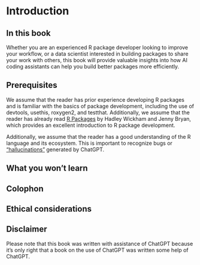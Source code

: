 # Introduction

## In this book

Whether you are an experienced R package developer looking to improve your workflow, or a data scientist interested in building packages to share your work with others, this book will provide valuable insights into how AI coding assistants can help you build better packages more efficiently. 

## Prerequisites

We assume that the reader has prior experience developing R packages and is familiar with the basics of package development, including the use of devtools, usethis, roxygen2, and testthat. Additionally, we assume that the reader has already read [R Packages](https://r-pkgs.org/) by Hadley Wickham and Jenny Bryan, which provides an excellent introduction to R package development.

Additionally, we assume that the reader has a good understanding of the R language and its ecosystem. This is important to recognize bugs or ["hallucinations"](https://en.wikipedia.org/wiki/Hallucination_(artificial_intelligence)) generated by ChatGPT.

## What you won't learn

## Colophon

## Ethical considerations

## Disclaimer

Please note that this book was written with assistance of ChatGPT because it's only right that a book on the use of ChatGPT was written some help of ChatGPT.